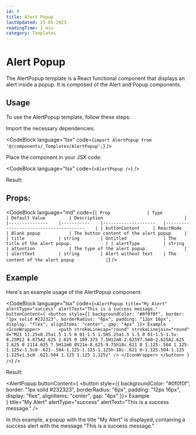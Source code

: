 ```yaml
---
id: 9
title: Alert Popup
lastUpdated: 25-05-2023
readingTime: 1 min
category: Templates
---
```


# Alert Popup

The AlertPopup template is a React functional component that displays an alert inside a popup. It is composed of the Alert and Popup components.

## Usage

To use the AlertPopup template, follow these steps:

Import the necessary dependencies:

<CodeBlock language="tsx" code={`import AlertPopup from '@/components/_Templates/AlertPopup';`} />

Place the component in your JSX code:

<CodeBlock language="tsx" code={`<AlertPopup />`} />

Result:

<AlertPopup />

## Props:

<CodeBlock language="md" code={`| Prop          	| Type      	| Default Value      	| Description                           	|
|---------------	|-----------	|--------------------	|---------------------------------------	|
| buttonContent 	| ReactNode 	| Blank popup        	| The button content of the alert popup 	|
| title         	| string    	| Untitled           	| The title of the alert popup.         	|
| alertType     	| string    	| attention          	| The type of the alert popup.          	|
| alertText     	| string    	| Alert without text 	| The content of the alert popup        	|`} />

## Example
Here's an example usage of the AlertPopup component:

<CodeBlock language="tsx" code={`<AlertPopup
    title="My Alert"
    alertType="success"
    alertText="This is a success message."
    buttonContent={
        <button style={{
            backgroundColor: "#0f0f0f",
            border: "1px solid #232323",
            borderRadius: "6px",
           padding: "12px 16px",
           display: "flex",
           alignItems: "center",
           gap: "4px"
        }}>
            Example
            <IconWrapper>      
                <path strokeLinecap="round" strokeLinejoin="round" d="M21 11.25v8.25a1.5 1.5 0 01-1.5 1.5H5.25a1.5 1.5 0 01-1.5-1.5v-8.25M12 4.875A2.625 2.625 0 109.375 7.5H12m0-2.625V7.5m0-2.625A2.625 2.625 0 1114.625 7.5H12m0 0V21m-8.625-9.75h18c.621 0 1.125-.504 1.125-1.125v-1.5c0-.621-.504-1.125-1.125-1.125h-18c-.621 0-1.125.504-1.125 1.125v1.5c0 .621.504 1.125 1.125 1.125z" />
            </IconWrapper>
        </button>
    }
/>`} />

Result:

<AlertPopup
    buttonContent={
        <button style={{
            backgroundColor: "#0f0f0f",
            border: "1px solid #232323",
            borderRadius: "6px",
            padding: "12px 16px",
            display: "flex",
            alignItems: "center",
            gap: "4px"
        }}>
            Example
            <IconWrapper>      
                <path strokeLinecap="round" strokeLinejoin="round" d="M21 11.25v8.25a1.5 1.5 0 01-1.5 1.5H5.25a1.5 1.5 0 01-1.5-1.5v-8.25M12 4.875A2.625 2.625 0 109.375 7.5H12m0-2.625V7.5m0-2.625A2.625 2.625 0 1114.625 7.5H12m0 0V21m-8.625-9.75h18c.621 0 1.125-.504 1.125-1.125v-1.5c0-.621-.504-1.125-1.125-1.125h-18c-.621 0-1.125.504-1.125 1.125v1.5c0 .621.504 1.125 1.125 1.125z" />
            </IconWrapper>
        </button>
    }
    title="My Alert"
    alertType="success"
    alertText="This is a success message."
/>

In this example, a popup with the title "My Alert" is displayed, containing a success alert with the message "This is a success message."